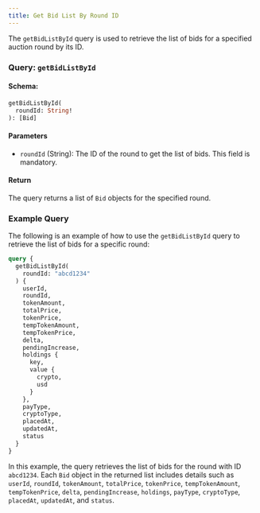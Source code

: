 ```yaml
---
title: Get Bid List By Round ID
---
```



The `getBidListById` query is used to retrieve the list of bids for a specified auction round by its ID.

### Query: `getBidListById`

#### Schema:
```graphql
getBidListById(
  roundId: String!
): [Bid]
```

#### Parameters

- `roundId` (String): The ID of the round to get the list of bids. This field is mandatory.

#### Return

The query returns a list of `Bid` objects for the specified round.

### Example Query

The following is an example of how to use the `getBidListById` query to retrieve the list of bids for a specific round:

```graphql
query {
  getBidListById(
    roundId: "abcd1234"
  ) {
    userId,
    roundId,
    tokenAmount,
    totalPrice,
    tokenPrice,
    tempTokenAmount,
    tempTokenPrice,
    delta,
    pendingIncrease,
    holdings {
      key,
      value {
        crypto,
        usd
      }
    },
    payType,
    cryptoType,
    placedAt,
    updatedAt,
    status
  }
}
```

In this example, the query retrieves the list of bids for the round with ID `abcd1234`. Each `Bid` object in the returned list includes details such as `userId`, `roundId`, `tokenAmount`, `totalPrice`, `tokenPrice`, `tempTokenAmount`, `tempTokenPrice`, `delta`, `pendingIncrease`, `holdings`, `payType`, `cryptoType`, `placedAt`, `updatedAt`, and `status`.